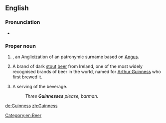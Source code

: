 ==English==

===Pronunciation===
* {{IPA|/ˈɡɪnɪs/|lang=en}}

===Proper noun===
{{en-proper noun|Guinniea}}

# {{context|countable|lang=en}} {{surname|from=Irish|dot=}}, an Anglicization of an {{etyl|ga|en}} patronymic surname based on [[Angus]].
# {{context|uncountable|lang=en}} A brand of dark [[stout]] [[beer]] from Ireland, one of the most widely recognised brands of beer in the world, named for [[w:Arthur Guinness|Arthur Guinness]] who first brewed it.
# {{context|countable|lang=en}} A serving of the beverage.
#: ''Three '''Guinnesses''' please, barman.''

[[Category:en:Beer]]

[[de:Guinness]]
[[zh:Guinness]]